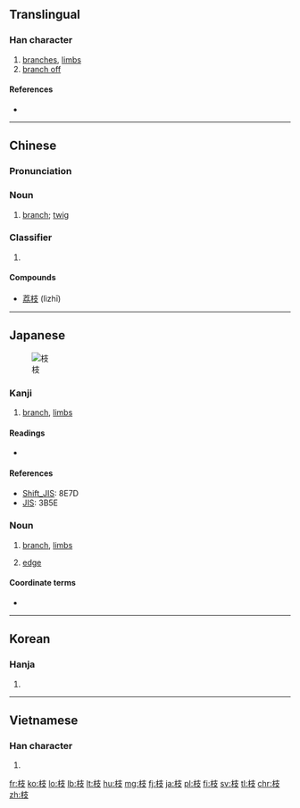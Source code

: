 {{also|支}}

==Translingual==

===Han character===
{{Han char|rn=75|rad=木|as=04|sn=8|four=4494<sub>7</sub>|canj=木十水 (DJE)|ids=⿰[[木]][[支]]}}

# [[branch]]es, [[limbs]]
# [[branch off]]

====References====
* {{Han ref|kx=0516.120|dkj=14557|dj=0904.060|hdz=21165.070|uh=679D|ud=26525|bh=AA4B|bd=43595}}

----

==Chinese==
{{zh-forms}}

===Pronunciation===
{{zh-pron
|m=zhī,qí
|c=zi1,kei4
|h=pfs=kî
|mn=ki
|mc=y
|oc=y
|ma=
|cat=n,v,cls
}}

===Noun===
{{zh-noun|ts}}

# [[branch]]; [[twig]]
#: {{zh-usex|柳 枝 低垂 在 水面 上。|The branches of the willows drooped over the water.}} 
#: {{zh-usex|他 把 不 結果 的 枝 都 修剪 掉。|He pruned every branch that did not bear fruit.}} 

===Classifier===
{{zh-cls|ts}}

# {{non-gloss definition|classifier for long and round objects (stick, pen, rod, flower with stem, etc)}} 
#: {{zh-usex|一 枝 鉛筆|a pencil}}
#: {{zh-usex|一 枝 槍|a gun}}

====Compounds====
* [[荔枝]] (lìzhī)

----

==Japanese==
[[File:Acacia constricta branch.jpg|thumb|枝]]

===Kanji===
{{ja-kanji|grade=5|rs=木04}}

# [[branch]], [[limbs]]

====Readings====
* {{ja-readings|kanon=[[し]] (shi), [[き]] (ki)|goon=[[し]] (shi), [[ぎ]] (gi)|kun=[[えだ]] (eda)|nadzuke=[[え]] (e), [[えだ]] (eda), [[き]] (ki), [[しげ]] (shige), [[しな]] (shina)}}

====References====
* [[Wikipedia:Shift_JIS|Shift_JIS]]: 8E7D
* [[Wikipedia:JIS encoding|JIS]]: 3B5E

===Noun===
{{ja-noun|えだ}}

# [[branch]], [[limbs]]
# {{context|graph theory|lang=ja|sort=えだ}} [[edge]]

====Coordinate terms====
* {{ja-r|葉|gloss=leaf|は}}

----

==Korean==

===Hanja===
{{ko-hanja|hangeul=[[지]]|eumhun=|rv=ji|mr=chi|y=ci}}

# {{defn|lang=ko|sort=木04}}

----

==Vietnamese==

===Han character===
{{vi-hantu|[[chi]], [[che]]|rs=木04}}

# {{defn|lang=vi|sort=木04}}

[[fr:枝]]
[[ko:枝]]
[[lo:枝]]
[[lb:枝]]
[[lt:枝]]
[[hu:枝]]
[[mg:枝]]
[[fj:枝]]
[[ja:枝]]
[[pl:枝]]
[[fi:枝]]
[[sv:枝]]
[[tl:枝]]
[[chr:枝]]
[[zh:枝]]